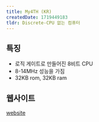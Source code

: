 ```yaml
---
title: My4TH (KR)
createdDate: 1719449183
tldr: Discrete-CPU 없는 컴퓨터
---
```


## 특징

- 로직 게이트로 만들어진 8비트 CPU
- 8-14MHz 성능을 가짐
- 32KB rom, 32KB ram

## 웹사이트
[website](http://mynor.org/my4th.htm)

